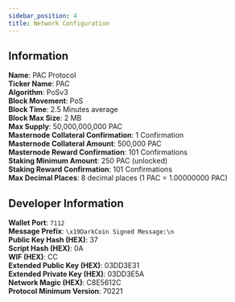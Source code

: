 ```yaml
---
sidebar_position: 4
title: Network Configuration
---
```



## Information

**Name**: PAC Protocol<br/>
**Ticker Name**: PAC<br/>
**Algorithm**: PoSv3<br/>
**Block Movement**: PoS<br/>
**Block Time**: 2.5 Minutes average<br/>
**Block Max Size**: 2 MB<br/>
**Max Supply**: 50,000,000,000 PAC<br/>
**Masternode Collateral Confirmation**: 1 Confirmation<br/>
**Masternode Collateral Amount**: 500,000 PAC<br/>
**Masternode Reward Confirmation**: 101 Confirmations<br/>
**Staking Minimum Amount**: 250 PAC (unlocked)<br/>
**Staking Reward Confirmation**: 101 Confirmations<br/>
**Max Decimal Places**: 8 decimal places (1 PAC = 1.00000000 PAC)<br/>


## Developer Information

**Wallet Port**: `7112`<br/>
**Message Prefix**: `\x19DarkCoin Signed Message:\n`<br/>
**Public Key Hash (HEX)**: 37<br/>
**Script Hash (HEX)**: 0A<br/>
**WIF (HEX)**: CC<br/>
**Extended Public Key (HEX)**: 03DD3E31<br/>
**Extended Private Key (HEX)**: 03DD3E5A<br/>
**Network Magic (HEX)**: C8E5612C<br/>
**Protocol Minimum Version**: 70221

